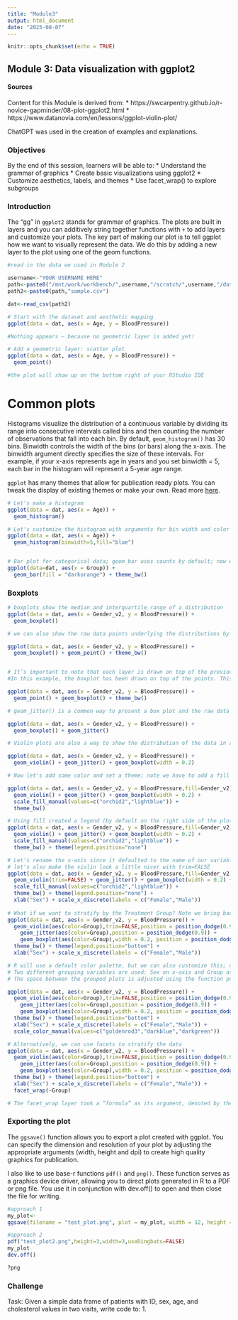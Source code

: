 ```yaml
---
title: "Module3"
output: html_document
date: "2025-08-07"
---
```


```r
knitr::opts_chunk$set(echo = TRUE)
```

## Module 3: Data visualization with ggplot2

#### Sources
Content for this Module is derived from:
* https://swcarpentry.github.io/r-novice-gapminder/08-plot-ggplot2.html
* https://www.datanovia.com/en/lessons/ggplot-violin-plot/

ChatGPT was used in the creation of examples and explanations.

### Objectives
By the end of this session, learners will be able to:
	*	Understand the grammar of graphics
	*	Create basic visualizations using ggplot2
	*	Customize aesthetics, labels, and themes
	*	Use facet_wrap() to explore subgroups
	
### Introduction

The "gg" in `ggplot2` stands for grammar of graphics. The plots are built in layers and you can additively string together functions with `+` to add layers and customize your plots. The key part of making our plot is to tell ggplot how we want to visually represent the data. We do this by adding a new layer to the plot using one of the geom functions.

```r

#read in the data we used in Module 2

username<-"YOUR USERNAME HERE"
path<-paste0("/mnt/work/workbench/",username,"/scratch/",username,"/data/")
path2<-paste0(path,"sample.csv")

dat<-read_csv(path2)

# Start with the dataset and aesthetic mapping
ggplot(data = dat, aes(x = Age, y = BloodPressure))

#Nothing appears — because no geometric layer is added yet!

# Add a geometric layer: scatter plot
ggplot(data = dat, aes(x = Age, y = BloodPressure)) +
  geom_point()

#the plot will show up on the bottom right of your RStudio IDE


```

# Common plots

Histograms visualize the distribution of a continuous variable by dividing its range into consecutive intervals called bins and then counting the number of observations that fall into each bin. By default, `geom_histogram()` has 30 bins. Binwidth controls the width of the bins (or bars) along the x-axis. The binwidth argument directly specifies the size of these intervals. For example, if your x-axis represents age in years and you set binwidth = 5, each bar in the histogram will represent a 5-year age range.

`ggplot` has many themes that allow for publication ready plots. You can tweak the display of existing themes or make your own.
Read more [here](https://ggplot2.tidyverse.org/reference/ggtheme.html). 

```r

# Let's make a histogram
ggplot(data = dat, aes(x = Age)) +
  geom_histogram()

# Let's customize the histogram with arguments for bin width and color
ggplot(data = dat, aes(x = Age)) +
  geom_histogram(binwidth=5,fill="blue") 


# Bar plot for categorical data; geom_bar uses counts by default; now we add a theme for a nicer presentation
ggplot(data=dat, aes(x = Group)) +
  geom_bar(fill = "darkorange") + theme_bw()

```

### Boxplots

```r

# boxplots show the median and interquartile range of a distribution
ggplot(data = dat, aes(x = Gender_v2, y = BloodPressure)) +
  geom_boxplot() 

# we can also show the raw data points underlying the distributions by layering on geom_point()

ggplot(data = dat, aes(x = Gender_v2, y = BloodPressure)) +
  geom_boxplot() + geom_point() + theme_bw()


# It’s important to note that each layer is drawn on top of the previous layer, so we have to pay attention to order.
#In this example, the boxplot has been drawn on top of the points. This doesn't really represent the data well.

ggplot(data = dat, aes(x = Gender_v2, y = BloodPressure)) +
  geom_point() + geom_boxplot() + theme_bw()

# geom_jitter() is a common way to present a box plot and the raw data

ggplot(data = dat, aes(x = Gender_v2, y = BloodPressure)) +
  geom_boxplot() + geom_jitter()

# Violin plots are also a way to show the distribution of the data in addition to the raw data and the quartiles

ggplot(data = dat, aes(x = Gender_v2, y = BloodPressure)) +
  geom_violin() + geom_jitter() + geom_boxplot(width = 0.2)

# Now let's add some color and set a theme; note we have to add a fill aesthetic

ggplot(data = dat, aes(x = Gender_v2, y = BloodPressure,fill=Gender_v2)) +
  geom_violin() + geom_jitter() + geom_boxplot(width = 0.2) +
  scale_fill_manual(values=c("orchid2","lightblue")) +
  theme_bw()

# Using fill created a legend (by default on the right side of the plot), but we don't need that since the x-axis is also labelled, let's drop it
ggplot(data = dat, aes(x = Gender_v2, y = BloodPressure,fill=Gender_v2)) +
  geom_violin() + geom_jitter() + geom_boxplot(width = 0.2) +
  scale_fill_manual(values=c("orchid2","lightblue")) +
  theme_bw() + theme(legend.position="none")

# Let's rename the x-axis since it defaulted to the name of our variable; let's also spell out Female and Male
# let's also make the violin look a little nicer with trim=FALSE
ggplot(data = dat, aes(x = Gender_v2, y = BloodPressure,fill=Gender_v2)) +
  geom_violin(trim=FALSE) + geom_jitter() + geom_boxplot(width = 0.2) +
  scale_fill_manual(values=c("orchid2","lightblue")) +
  theme_bw() + theme(legend.position="none") + 
  xlab("Sex") + scale_x_discrete(labels = c("Female","Male"))
                                 
# What if we want to stratify by the Treatment Group? Note we bring back the legend by changing that theme layer
ggplot(data = dat, aes(x = Gender_v2, y = BloodPressure)) +
  geom_violin(aes(color=Group),trim=FALSE,position = position_dodge(0.9)) + 
    geom_jitter(aes(color=Group),position = position_dodge(0.9)) + 
    geom_boxplot(aes(color=Group),width = 0.2, position = position_dodge(0.9)) +
  theme_bw() + theme(legend.position="bottom") +
  xlab("Sex") + scale_x_discrete(labels = c("Female","Male"))

# R will use a default color palette, but we can also customize this; notice this time we use scale_color_manual instead of scale_fill_manual
# Two different grouping variables are used: Sex on x-axis and Group as line color (legend variable).
# The space between the grouped plots is adjusted using the function position_dodge().

ggplot(data = dat, aes(x = Gender_v2, y = BloodPressure)) +
  geom_violin(aes(color=Group),trim=FALSE,position = position_dodge(0.9)) + 
    geom_jitter(aes(color=Group),position = position_dodge(0.9)) + 
    geom_boxplot(aes(color=Group),width = 0.2, position = position_dodge(0.9)) +
  theme_bw() + theme(legend.position="bottom") +
  xlab("Sex") + scale_x_discrete(labels = c("Female","Male")) +
  scale_color_manual(values=c("goldenrod3","darkblue","darkgreen"))

# Alternatively, we can use facets to stratify the data
ggplot(data = dat, aes(x = Gender_v2, y = BloodPressure)) +
  geom_violin(aes(color=Group),trim=FALSE,position = position_dodge(0.9)) + 
    geom_jitter(aes(color=Group),position = position_dodge(0.9)) + 
    geom_boxplot(aes(color=Group),width = 0.2, position = position_dodge(0.9)) +
  theme_bw() + theme(legend.position="bottom") +
  xlab("Sex") + scale_x_discrete(labels = c("Female","Male")) +
  facet_wrap(~Group)

# The facet_wrap layer took a “formula” as its argument, denoted by the tilde (~). This tells R to draw a panel for each unique value in the Group column.

```



### Exporting the plot

The `ggsave()` function allows you to export a plot created with ggplot. You can specify the dimension and resolution of your plot by adjusting the appropriate arguments (width, height and dpi) to create high quality graphics for publication. 

I also like to use base-r functions `pdf()` and `png()`. These function serves as a graphics device driver, allowing you to direct plots generated in R to a PDF or png file. You use it in conjunction with dev.off() to open and then close the file for writing.

```r

#approach 1
my_plot<-
ggsave(filename = "test_plot.png", plot = my_plot, width = 12, height = 10, dpi = 300, units = "cm")

#approach 2
pdf("test_plot2.png",height=3,width=3,useDingbats=FALSE)
my_plot
dev.off()

?png


```

### Challenge

Task: Given a simple data frame of patients with ID, sex, age, and cholesterol values in two visits, write code to:
	1.	

```r



```


